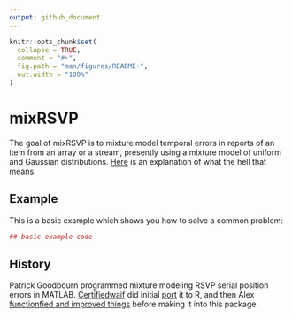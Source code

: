 ```yaml
---
output: github_document
---
```


<!-- README.md is generated from README.Rmd. Please edit that file -->

```r
knitr::opts_chunk$set(
  collapse = TRUE,
  comment = "#>",
  fig.path = "man/figures/README-",
  out.width = "100%"
)
```
# mixRSVP

The goal of mixRSVP is to mixture model temporal errors in reports of an item from an array or a stream, presently using a mixture model of uniform and Gaussian distributions.
[Here](https://alexholcombe.wordpress.com/2015/04/05/reporting-items-from-a-stream-and-mixture-modeling-to-reveal-buffering-and-a-bottleneck/) is an explanation of what the hell that means.

## Example

This is a basic example which shows you how to solve a common problem:

```r
## basic example code
```

## History

Patrick Goodbourn programmed mixture modeling RSVP serial position errors in MATLAB. [Certifiedwaif](https://github.com/certifiedwaif/) did initial [port](https://github.com/certifiedwaif/AttentionalBlink) it to R, and then Alex [functionfied and improved things](https://github.com/alexholcombe/MixtureModelRSVP) before making it into this package.
